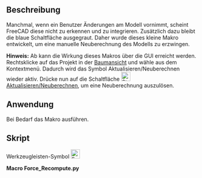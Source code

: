 <languages/>

{{Macro/de
|Name=Macro Force Recompute
|Icon=Force_Recompute.png
|Description=Dieses kleine Makro erzwingt eine manuelle Neuberechnung des Modells.
Manchmal nimmt der Benutzer Änderungen am Modell in FreeCAD vor.
Aber FreeCAD scheint sie nicht zu erkennen.
(Ab {{Version|0.17}}) kann die Wirkung dieses Makros über die GUI erreicht werden. Klicke mit der rechten Maustaste auf das Projekt in der Modellstrukturansicht und wähle "Zum Neuberechnen markieren" aus dem Kontextmenü. Danach klicke auf die Schaltfläche Neu berechnen.
|Author=shoogen
|Version=1.0
|Date=2014-09-01
|FCVersion=All
|Download=[https://wiki.freecad.org/images/8/88/Force_Recompute.png ToolBar Icon]
}}

<span id="Description"></span>
==Beschreibung==

Manchmal, wenn ein Benutzer Änderungen am Modell vornimmt, scheint FreeCAD diese nicht zu erkennen und zu integrieren. Zusätzlich dazu bleibt die blaue Schaltfläche {{Button|[[Image:Std_Refresh.svg|24px]] [[Std_Refresh/de|Aktualisieren/Neuberechnen]]}} ausgegraut.
Daher wurde dieses kleine Makro entwickelt, um eine manuelle Neuberechnung des Modells zu erzwingen.

'''Hinweis:''' Ab {{VersionPlus/de|0.17}} kann die Wirkung dieses Makros über die GUI erreicht werden. Rechtsklicke auf das Projekt in der [[Tree_view/de|Baumansicht]] und wähle {{KEY|Zum Neuberechnen markieren}} aus dem Kontextmenü. Dadurch wird das Symbol Aktualisieren/Neuberechnen wieder aktiv. Drücke nun auf die Schaltfläche [[Image:Std_Refresh.svg|24px]] [[Std_Refresh/de|Aktualisieren/Neuberechnen]], um eine Neuberechnung auszulösen.

<span id="Usage"></span>
==Anwendung==

Bei Bedarf das Makro ausführen.

<span id="Script"></span>
==Skript==

Werkzeugleisten-Symbol
[[Image:Force_Recompute.png|24px]]

'''Macro Force_Recompute.py'''

{{MacroCode|code=
# -*- coding: utf-8 -*-
# Force Recompute
# macro provided by shoogen

import FreeCAD
for obj in FreeCAD.ActiveDocument.Objects:
 obj.touch()
FreeCAD.ActiveDocument.recompute()

}}
{{clear}}